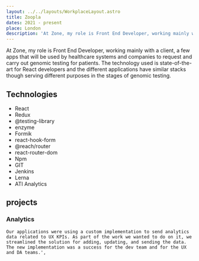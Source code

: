 ```yaml
---
layout: ../../layouts/WorkplaceLayout.astro
title: Zoopla
dates: 2021 - present
place: London
description: 'At Zone, my role is Front End Developer, working mainly with a client, a few apps that will be used by healthcare systems and companies to request and carry out genomic testing for patients.\nThe technology used is state-of-the-art for React developers and the different applications have similar stacks though serving different purposes in the stages of genomic testing.'
---
```


At Zone, my role is Front End Developer, working mainly with a client, a few apps that will be used by healthcare systems and companies to request and carry out genomic testing for patients.
The technology used is state-of-the-art for React developers and the different applications have similar stacks though serving different purposes in the stages of genomic testing.

## Technologies

- React
- Redux
- @testing-library
- enzyme
- Formik
- react-hook-form
- @reach/router
- react-router-dom
- Npm
- GIT
- Jenkins
- Lerna
- ATI Analytics

## projects

### Analytics

    Our applications were using a custom implementation to send analytics data related to UX KPIs. As part of the work we wanted to do on it, we streamlined the solution for adding, updating, and sending the data. The new implementation was a success for the dev team and for the UX and DA teams.',

